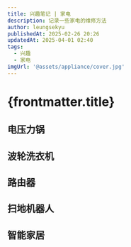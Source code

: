 ```yaml
---
title: 兴趣笔记 | 家电
description: 记录一些家电的维修方法
author: leungsekyu
publishedAt: 2025-02-26 20:26
updatedAt: 2025-04-01 02:40
tags:
  - 兴趣
  - 家电
imgUrl: '@assets/appliance/cover.jpg'
---
```



# {frontmatter.title}

## 电压力锅

<Link
  site="https://v.douyin.com/i5FbtNKK/"
  name="美的MY- YL50P602电压力锅工作一会儿报C4维修案例分享。"
  favicon="https://p-pc-weboff.byteimg.com/tos-cn-i-9r5gewecjs/favicon.png"
  first={true}
/>

## 波轮洗衣机

<Link
  site="https://www.bilibili.com/video/BV1sM411L7NM/"
  name="洗衣机皮带经常坏不耐用？可能是你安装错了，师傅教你更换技巧"
  first={true}
/>

## 路由器

<Link site="https://post.smzdm.com/p/az39prpo/" name="WiFi 5G全屋覆盖！AX86U+R7000 AiMesh组网实战" first={true} />

## 扫地机器人

<Link
  site="https://ec-panasonic.oss-cn-hangzhou.aliyuncs.com/min/s/instructions/说明书%20国内%20吸尘器%20MC-WRD75.pdf"
  name="松下 智能吸尘器 MC-WRD75 使用说明书"
  favicon="https://panasonic.cn/wp-content/themes/bb-theme-child/asset/images/ico/favicon.ico"
  first={true}
/>

## 智能家居

<Link
  site="https://www.bilibili.com/video/BV17G411g7f9/?share_source=copy_web&vd_source=279f325186e163118a21a7c98df7f2a1"
  name="小米智能显示器挂灯1S重置的简单办法"
  first={true}
/>
